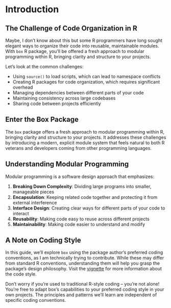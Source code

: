 # Introduction

## The Challenge of Code Organization in R

Maybe, I don't know about this but some R programmers have long sought elegant ways to organize their code into reusable, maintainable modules. With `box` R package, you'll be offered a fresh approach to modular programming within R, bringing clarity and structure to your projects.

Let's look at the common challenges:

-   Using `source()` to load scripts, which can lead to namespace conflicts
-   Creating R packages for code organization, which requires significant overhead
-   Managing dependencies between different parts of your code
-   Maintaining consistency across large codebases
-   Sharing code between projects efficiently

## Enter the Box Package

The `box` package offers a fresh approach to modular programming within R, bringing clarity and structure to your projects. It addresses these challenges by introducing a modern, explicit module system that feels natural to both R veterans and developers coming from other programming languages.

## Understanding Modular Programming

Modular programming is a software design approach that emphasizes:

1.  **Breaking Down Complexity**: Dividing large programs into smaller, manageable pieces
2.  **Encapsulation**: Keeping related code together and protecting it from external interference
3.  **Interface Design**: Creating clear ways for different parts of your code to interact
4.  **Reusability**: Making code easy to reuse across different projects
5.  **Maintainability**: Making code easier to understand and modify

## A Note on Coding Style

In this guide, we'll explore `box` using the package author's preferred coding conventions, as I am technically trying to contribute. While these may differ from standard R conventions, understanding them will help you grasp the package's design philosophy. Visit the [vignette](https://cran.r-project.org/web/packages/box/vignettes/contributing.html) for more information about the code style.

Don't worry if you're used to traditional R-style coding – you're not alone! You're free to adapt box's capabilities to your preferred coding style in your own projects. The principles and patterns we'll learn are independent of specific coding conventions.

